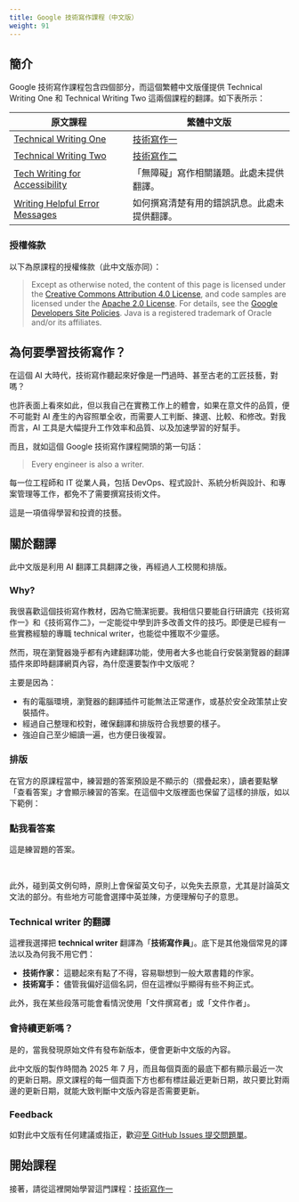 ```yaml
---
title: Google 技術寫作課程（中文版）
weight: 91
---
```


## 簡介

Google 技術寫作課程包含四個部分，而這個繁體中文版僅提供 Technical Writing One 和 Technical Writing Two 這兩個課程的翻譯。如下表所示：

| 原文課程 | 繁體中文版 |
| --------|-----------|
| [Technical Writing One](https://developers.google.com/tech-writing/one) | [技術寫作一](one/) |
| [Technical Writing Two](https://developers.google.com/tech-writing/two) | [技術寫作二](two/) |
| [Tech Writing for Accessibility](https://developers.google.com/tech-writing/accessibility) | 「無障礙」寫作相關議題。此處未提供翻譯。 |
| [Writing Helpful Error Messages](https://developers.google.com/tech-writing/error-messages) | 如何撰寫清楚有用的錯誤訊息。此處未提供翻譯。 |

::: {.callout-note}
### 授權條款
以下為原課程的授權條款（此中文版亦同）：

> Except as otherwise noted, the content of this page is licensed under the [Creative Commons Attribution 4.0 License](https://creativecommons.org/licenses/by/4.0/), and code samples are licensed under the [Apache 2.0 License](https://www.apache.org/licenses/LICENSE-2.0). For details, see the [Google Developers Site Policies](https://developers.google.com/site-policies). Java is a registered trademark of Oracle and/or its affiliates.
:::

## 為何要學習技術寫作？

在這個 AI 大時代，技術寫作聽起來好像是一門過時、甚至古老的工匠技藝，對嗎？

也許表面上看來如此，但以我自己在實務工作上的體會，如果在意文件的品質，便不可能對 AI 產生的內容照單全收，而需要人工判斷、揀選、比較、和修改。對我而言，AI 工具是大幅提升工作效率和品質、以及加速學習的好幫手。

而且，就如這個 Google 技術寫作課程開頭的第一句話：

> Every engineer is also a writer.

每一位工程師和 IT 從業人員，包括 DevOps、程式設計、系統分析與設計、和專案管理等工作，都免不了需要撰寫技術文件。

這是一項值得學習和投資的技藝。

## 關於翻譯

此中文版是利用 AI 翻譯工具翻譯之後，再經過人工校閱和排版。

### Why?

我很喜歡這個技術寫作教材，因為它簡潔扼要。我相信只要能自行研讀完《技術寫作一》和《技術寫作二》，一定能從中學到許多改善文件的技巧。即便是已經有一些實務經驗的專職 technical writer，也能從中獲取不少靈感。

然而，現在瀏覽器幾乎都有內建翻譯功能，使用者大多也能自行安裝瀏覽器的翻譯插件來即時翻譯網頁內容，為什麼還要製作中文版呢？

主要是因為：

- 有的電腦環境，瀏覽器的翻譯插件可能無法正常運作，或基於安全政策禁止安裝插件。
- 經過自己整理和校對，確保翻譯和排版符合我想要的樣子。
- 強迫自己至少細讀一遍，也方便日後複習。

### 排版

在官方的原課程當中，練習題的答案預設是不顯示的（摺疊起來），讀者要點擊「查看答案」才會顯示練習的答案。在這個中文版裡面也保留了這樣的排版，如以下範例：

::: {.callout-note collapse="true"}
### 點我看答案

這是練習題的答案。
:::

<br/>

此外，碰到英文例句時，原則上會保留英文句子，以免失去原意，尤其是討論英文文法的部分。有些地方可能會選擇中英並陳，方便理解句子的意思。

### Technical writer 的翻譯

這裡我選擇把 **technical writer** 翻譯為「**技術寫作員**」。底下是其他幾個常見的譯法以及為何我不用它們：

- **技術作家：** 這聽起來有點了不得，容易聯想到一般大眾書籍的作家。
- **技術寫手：** 儘管我偏好這個名詞，但在這裡似乎顯得有些不夠正式。

此外，我在某些段落可能會看情況使用「文件撰寫者」或「文件作者」。

### 會持續更新嗎？

是的，當我發現原始文件有發布新版本，便會更新中文版的內容。

此中文版的製作時間為 2025 年 7 月，而且每個頁面的最底下都有顯示最近一次的更新日期。原文課程的每一個頁面下方也都有標註最近更新日期，故只要比對兩邊的更新日期，就能大致判斷中文版內容是否需要更新。

::: {.callout-note}
### Feedback
如對此中文版有任何建議或指正，歡迎[至 GitHub Issues 提交問題單](https://github.com/tech-writing-lab/google-tech-writing/issues){target="_blank"}。
:::

## 開始課程

接著，請從這裡開始學習這門課程：[技術寫作一](one/introduction/index.qmd)
